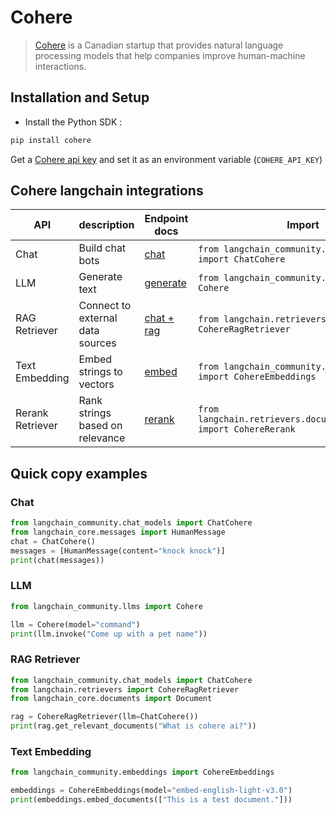 # Cohere

>[Cohere](https://cohere.ai/about) is a Canadian startup that provides natural language processing models
> that help companies improve human-machine interactions.

## Installation and Setup
- Install the Python SDK :
```bash
pip install cohere
```

Get a [Cohere api key](https://dashboard.cohere.ai/) and set it as an environment variable (`COHERE_API_KEY`)

## Cohere langchain integrations

|API|description|Endpoint docs|Import|Example usage|
|---|---|---|---|---|
|Chat|Build chat bots|[chat](https://docs.cohere.com/reference/chat)|`from langchain_community.chat_models import ChatCohere`|[cohere.ipynb](/docs/integrations/chat/cohere)|
|LLM|Generate text|[generate](https://docs.cohere.com/reference/generate)|`from langchain_community.llms import Cohere`|[cohere.ipynb](/docs/integrations/llms/cohere)|
|RAG Retriever|Connect to external data sources|[chat + rag](https://docs.cohere.com/reference/chat)|`from langchain.retrievers import CohereRagRetriever`|[cohere.ipynb](/docs/integrations/retrievers/cohere)|
|Text Embedding|Embed strings to vectors|[embed](https://docs.cohere.com/reference/embed)|`from langchain_community.embeddings import CohereEmbeddings`|[cohere.ipynb](/docs/integrations/text_embedding/cohere)|
|Rerank Retriever|Rank strings based on relevance|[rerank](https://docs.cohere.com/reference/rerank)|`from langchain.retrievers.document_compressors import CohereRerank`|[cohere.ipynb](/docs/integrations/retrievers/cohere-reranker)|

## Quick copy examples

### Chat

```python
from langchain_community.chat_models import ChatCohere
from langchain_core.messages import HumanMessage
chat = ChatCohere()
messages = [HumanMessage(content="knock knock")]
print(chat(messages))
```

### LLM


```python
from langchain_community.llms import Cohere

llm = Cohere(model="command")
print(llm.invoke("Come up with a pet name"))
```


### RAG Retriever

```python
from langchain_community.chat_models import ChatCohere
from langchain.retrievers import CohereRagRetriever
from langchain_core.documents import Document

rag = CohereRagRetriever(llm=ChatCohere())
print(rag.get_relevant_documents("What is cohere ai?"))
```

### Text Embedding

```python
from langchain_community.embeddings import CohereEmbeddings

embeddings = CohereEmbeddings(model="embed-english-light-v3.0")
print(embeddings.embed_documents(["This is a test document."]))
```
